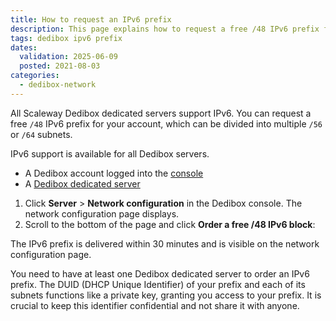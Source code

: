 ```yaml
---
title: How to request an IPv6 prefix
description: This page explains how to request a free /48 IPv6 prefix for Scaleway Dedibox servers.
tags: dedibox ipv6 prefix
dates:
  validation: 2025-06-09
  posted: 2021-08-03
categories:
  - dedibox-network
---
```




All Scaleway Dedibox dedicated servers support IPv6. You can request a free `/48` IPv6 prefix for your account, which can be divided into multiple `/56` or `/64` subnets.

<Message type="tip">
  IPv6 support is available for all Dedibox servers.
</Message>

<Requirements />

- A Dedibox account logged into the [console](https://console.online.net)
- A [Dedibox dedicated server](https://www.scaleway.com/en/dedibox)

1. Click **Server** > **Network configuration** in the Dedibox console. The network configuration page displays.
2. Scroll to the bottom of the page and click **Order a free /48 IPv6 block**:
    <Lightbox image={image} alt="" />

The IPv6 prefix is delivered within 30 minutes and is visible on the network configuration page.

<Message type="note">
  You need to have at least one Dedibox dedicated server to order an IPv6 prefix.
</Message>

<Message type="important">
  The DUID (DHCP Unique Identifier) of your prefix and each of its subnets functions like a private key, granting you access to your prefix. It is crucial to keep this identifier confidential and not share it with anyone.
</Message>


